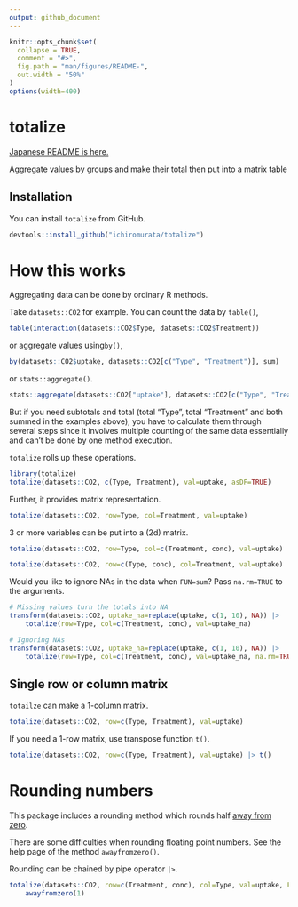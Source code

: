 ---
output: github_document
---

<!-- README.md is generated from README.Rmd. Please edit that file -->

```{r, include = FALSE}
knitr::opts_chunk$set(
  collapse = TRUE,
  comment = "#>",
  fig.path = "man/figures/README-",
  out.width = "50%"
)
options(width=400)
```

# totalize

<!-- badges: start -->
<!-- badges: end -->

[Japanese README is here.](README-ja.md)

Aggregate values by groups and make their total then put into a matrix table

## Installation

You can install `totalize` from GitHub.

``` r
devtools::install_github("ichiromurata/totalize")
```

# How this works

Aggregating data can be done by ordinary R methods.

Take `datasets::CO2` for example. You can count the data by `table()`,

```{r}
table(interaction(datasets::CO2$Type, datasets::CO2$Treatment))
```

or aggregate values using`by()`,

```{r}
by(datasets::CO2$uptake, datasets::CO2[c("Type", "Treatment")], sum)
```

or `stats::aggregate()`.

```{r}
stats::aggregate(datasets::CO2["uptake"], datasets::CO2[c("Type", "Treatment")], sum)
```

But if you need subtotals and total (total "Type", total "Treatment" and both summed in the examples above), 
you have to calculate them through several steps since it involves multiple counting of the same data essentially 
and can't be done by one method execution.

`totalize` rolls up these operations.

```{r}
library(totalize)
totalize(datasets::CO2, c(Type, Treatment), val=uptake, asDF=TRUE)
```

Further, it provides matrix representation.

```{r}
totalize(datasets::CO2, row=Type, col=Treatment, val=uptake)
```

3 or more variables can be put into a (2d) matrix.

```{r}
totalize(datasets::CO2, row=Type, col=c(Treatment, conc), val=uptake)

totalize(datasets::CO2, row=c(Type, conc), col=Treatment, val=uptake)
```

Would you like to ignore NAs in the data when `FUN=sum`? Pass `na.rm=TRUE` to the arguments.

```{r}
# Missing values turn the totals into NA
transform(datasets::CO2, uptake_na=replace(uptake, c(1, 10), NA)) |>
    totalize(row=Type, col=c(Treatment, conc), val=uptake_na)

# Ignoring NAs
transform(datasets::CO2, uptake_na=replace(uptake, c(1, 10), NA)) |>
    totalize(row=Type, col=c(Treatment, conc), val=uptake_na, na.rm=TRUE)
```

## Single row or column matrix

`totailze` can make a 1-column matrix.

```{r}
totalize(datasets::CO2, row=c(Type, Treatment), val=uptake)
```

If you need a 1-row matrix, use transpose function `t()`.

```{r}
totalize(datasets::CO2, row=c(Type, Treatment), val=uptake) |> t()
```

# Rounding numbers

This package includes a rounding method which rounds half [away from zero](https://en.wikipedia.org/wiki/Rounding#Round_half_away_from_zero).

There are some difficulties when rounding floating point numbers.
See the help page of the method `awayfromzero()`.

Rounding can be chained by pipe operator `|>`.

```{r}
totalize(datasets::CO2, row=c(Treatment, conc), col=Type, val=uptake, FUN=mean) |>
    awayfromzero(1)
```


